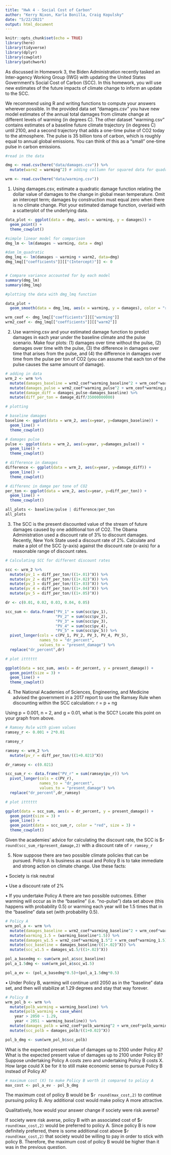 ```yaml
---
title: "Hwk 4 - Social Cost of Carbon"
author: "Kerry Nixon, Karla Bonilla, Craig Kopulsky"
date: "5/22/2021"
output: html_document
---
```


```r
knitr::opts_chunk$set(echo = TRUE)
library(here)
library(tidyverse)
library(dplyr)
library(cowplot)
library(patchwork)
```

As discussed in Homework 3, the Biden Administration recently tasked an Inter-agency Working
Group (IWG) with updating the United States Government's Social Cost of Carbon (SCC). In this
homework, you will use new estimates of the future impacts of climate change to inform an update
to the SCC.

We recommend using R and writing functions to compute your answers wherever possible.
In the provided data set "damages.csv" you have new model estimates of the annual total damages
from climate change at different levels of warming (in degrees C). The other dataset "warming.csv"
contains estimates of a baseline future climate trajectory (in degrees C) until 2100, and a second
trajectory that adds a one-time pulse of CO2 today to the atmosphere. The pulse is 35 billion tons
of carbon, which is roughly equal to annual global emissions. You can think of this as a "small"
one-time pulse in carbon emissions.

```r
#read in the data

dmg <- read.csv(here("data/damages.csv")) %>%
  mutate(warm2 = warming^2) # adding collumn for squared data for quadratic regression

wrm <- read.csv(here("data/warming.csv"))
```


1. Using damages.csv, estimate a quadratic damage function relating the dollar value of damages
to the change in global mean temperature. Omit an intercept term; damages by construction
must equal zero when there is no climate change. Plot your estimated damage function,
overlaid with a scatterplot of the underlying data.


```r
data_plot <- ggplot(data = dmg, aes(x = warming, y = damages)) +
  geom_point() +
  theme_cowplot()

#simple linear model for comparison
dmg_lm <- lm(damages ~ warming, data = dmg)

#dam_lm_quadratic
dmg_lmq <- lm(damages ~ warming + warm2, data=dmg)
dmg_lmq[["coefficients"]][["(Intercept)"]] <- 0


# Compare variance accounted for by each model
summary(dmg_lm)
summary(dmg_lmq)

#plotting the data with dmg_lmq function

data_plot +
  geom_smooth(data = dmg_lmq, aes(x = warming, y = damages), color = "red")

wrm_ceof <- dmg_lmq[["coefficients"]][["warming"]]
wrm2_coef <- dmg_lmq[["coefficients"]][["warm2"]]

```


2. Use warming.csv and your estimated damage function to predict damages in each year under
the baseline climate and the pulse scenario. Make four plots: (1) damages over time without
the pulse, (2) damages over time with the pulse, (3) the difference in damages over time that
arises from the pulse, and (4) the difference in damages over time from the pulse per ton of
CO2 (you can assume that each ton of the pulse causes the same amount of damage).

```r
# adding in data
wrm_2 <- wrm %>% 
  mutate(damages_baseline = wrm2_coef*warming_baseline^2 + wrm_ceof*warming_baseline) %>% 
  mutate(damages_pulse = wrm2_coef*warming_pulse^2 + wrm_ceof*warming_pulse) %>% 
  mutate(damage_diff = damages_pulse-damages_baseline) %>% 
  mutate(diff_per_ton = damage_diff/35000000000)

# plotting

# baseline damages
baseline <- ggplot(data = wrm_2, aes(x=year, y=damages_baseline)) +
  geom_line() +
  theme_cowplot()

# damages pulse
pulse <- ggplot(data = wrm_2, aes(x=year, y=damages_pulse)) +
  geom_line() +
  theme_cowplot()

# difference in damages
difference <- ggplot(data = wrm_2, aes(x=year, y=damage_diff)) +
  geom_line() +
  theme_cowplot()

# differenc in damge per tone of CO2
per_ton <- ggplot(data = wrm_2, aes(x=year, y=diff_per_ton)) +
  geom_line() +
  theme_cowplot()

all_plots <- baseline/pulse | difference/per_ton
all_plots
```


3. The SCC is the present discounted value of the stream of future damages caused by one
additional ton of CO2. The Obama Administration used a discount rate of 3% to discount
damages. Recently, New York State used a discount rate of 2%. Calculate and make a plot of
the SCC (y-axis) against the discount rate (x-axis) for a reasonable range of discount rates.

```r
# Calculating SCC for different discount rates

scc <- wrm_2 %>% 
  mutate(pv_1 = diff_per_ton/((1+.01)^X)) %>% 
  mutate(pv_2 = diff_per_ton/((1+.02)^X)) %>% 
  mutate(pv_3 = diff_per_ton/((1+.03)^X)) %>% 
  mutate(pv_4 = diff_per_ton/((1+.04)^X)) %>% 
  mutate(pv_5 = diff_per_ton/((1+.05)^X))

dr <- c(0.01, 0.02, 0.03, 0.04, 0.05)

scc_sum <- data.frame("PV_1" = sum(scc$pv_1),
                      "PV_2" = sum(scc$pv_2),
                      "PV_3" = sum(scc$pv_3),
                      "PV_4" = sum(scc$pv_4),
                      "PV_5" = sum(scc$pv_5)) %>%
  pivot_longer(cols = c(PV_1, PV_2, PV_3, PV_4, PV_5),
               names_to = "dr_percent",
               values_to = "present_damage") %>% 
  replace("dr_percent",dr)

# plot itttttt

ggplot(data = scc_sum, aes(x = dr_percent, y = present_damage)) +
  geom_point(size = 3) +
  geom_line() +
  theme_cowplot()

```


4. The National Academies of Sciences, Engineering, and Medicine advised the government in a
2017 report to use the Ramsey Rule when discounting within the SCC calculation:
r = p + ng

Using p = 0.001, n = 2, and g = 0.01, what is the SCC? Locate this point on your graph from
above.

```r
# Ramsey Rule with given values
ramsey_r <- 0.001 + 2*0.01

ramsey_r

ramsey <- wrm_2 %>% 
  mutate(pv_r = diff_per_ton/((1+0.021)^X))

dr_ramsey <- c(0.021)

scc_sum_r <- data.frame("PV_r" = sum(ramsey$pv_r)) %>%
  pivot_longer(cols = c(PV_r),
               names_to = "dr_percent",
               values_to = "present_damage") %>% 
  replace("dr_percent",dr_ramsey)

# plot itttttt

ggplot(data = scc_sum, aes(x = dr_percent, y = present_damage)) +
  geom_point(size = 3) +
  geom_line() +
  geom_point(data = scc_sum_r, color = "red", size = 3) +
  theme_cowplot()

```


Given the academies' advice for calculating the discount rate, the SCC is \$`r round(scc_sum_r$present_damage,2) ` with a discount rate of `r ramsey_r`



5. Now suppose there are two possible climate policies that can be pursued. Policy A is business as usual and Policy B is to take immediate and strong action on climate change. Use these facts:

• Society is risk neutral

• Use a discount rate of 2%

• If you undertake Policy A there are two possible outcomes. Either warming will occur as in the "baseline" (i.e. "no-pulse") data set above (this happens with probability 0.5) or warming each year will be 1.5 times that in the "baseline" data set (with probability 0.5).

```r
# Policy A
wrm_pol_a <- wrm %>% 
  mutate(damages_baseline = wrm2_coef*warming_baseline^2 + wrm_ceof*warming_baseline) %>% 
  mutate(warming_1.5 = (warming_baseline*1.5)) %>% 
  mutate(damages_w1.5 = wrm2_coef*warming_1.5^2 + wrm_ceof*warming_1.5) %>% 
  mutate(scc_baseline = damages_baseline/((1+.02)^X)) %>% 
  mutate(scc_w1.5 = damages_w1.5/((1+.02)^X))

pol_a_basedmg <- sum(wrm_pol_a$scc_baseline)
pol_a_1.5dmg <- sum(wrm_pol_a$scc_w1.5)

pol_a_ev <- (pol_a_basedmg*0.5)+(pol_a_1.5dmg*0.5)
```


• Under Policy B, warming will continue until 2050 as in the "baseline" data set, and then will stabilize at 1.29 degrees and stay that way forever.

```r
# Policy B
wrm_pol_b <- wrm %>%  
  mutate(polb_warming = warming_baseline) %>% 
  mutate(polb_warming = case_when(
    year > 2050 ~ 1.29,
    year < 2051 ~ warming_baseline)) %>% 
  mutate(damages_polb = wrm2_coef*polb_warming^2 + wrm_ceof*polb_warming) %>% 
  mutate(scc_polb = damages_polb/((1+0.02)^X))

pol_b_dmg <- sum(wrm_pol_b$scc_polb)

```


What is the expected present value of damages up to 2100 under Policy A? What is the expected present value of damages up to 2100 under Policy B? Suppose undertaking Policy A costs zero and undertaking Policy B costs X. How large could X be for it to still make economic sense to pursue Policy B instead of Policy A? 


```r
# maximum cost (X) to make Policy B worth it compared to policy A
max_cost <- pol_a_ev - pol_b_dmg
```


The maximum cost of policy B would be $`r round(max_cost,2)` to continue pursuing policy B. Any additional cost would make policy A more attractive.


Qualitatively, how would your answer change if society were risk averse?

If society were risk averse, policy B with an associated cost of $`r round(max_cost,2)` would be preferred to policy A. Since policy B is now definitely preferred, there is some additional cost above \$`r round(max_cost,2)` that society would be willing to pay in order to stick with policy B. Therefore, the maximum cost of policy B would be higher than it was in the previous question.

